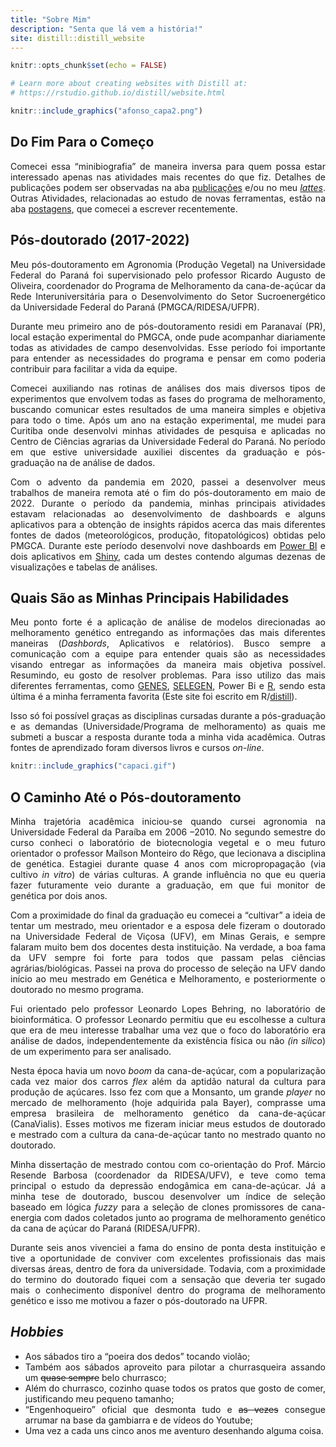 ```yaml
---
title: "Sobre Mim"
description: "Senta que lá vem a história!"
site: distill::distill_website
---
```


```r
knitr::opts_chunk$set(echo = FALSE)

# Learn more about creating websites with Distill at:
# https://rstudio.github.io/distill/website.html

```

```{=html}
<style>
body {
text-align: justify}
</style>
```
```r
knitr::include_graphics("afonso_capa2.png")
```

## Do Fim Para o Começo

Comecei essa "minibiografia" de maneira inversa para quem possa estar interessado apenas nas atividades mais recentes do que fiz. Detalhes de publicações podem ser observadas na aba [publicações](https://afonsocampos.netlify.app/about.html "Minhas publicações") e/ou no meu [*lattes*](http://lattes.cnpq.br/5655255986342326 "meu curriculum lattes"). Outras Atividades, relacionadas ao estudo de novas ferramentas, estão na aba [postagens](https://afonsocampos.netlify.app/blog.html "Minhas postagens"), que comecei a escrever recentemente.

## Pós-doutorado (2017-2022)

Meu pós-doutoramento em Agronomia (Produção Vegetal) na Universidade Federal do Paraná foi supervisionado pelo professor Ricardo Augusto de Oliveira, coordenador do Programa de Melhoramento da cana-de-açúcar da Rede Interuniversitária para o Desenvolvimento do Setor Sucroenergético da Universidade Federal do Paraná (PMGCA/RIDESA/UFPR).

Durante meu primeiro ano de pós-doutoramento residi em Paranavaí (PR), local estação experimental do PMGCA, onde pude acompanhar diariamente todas as atividades de campo desenvolvidas. Esse período foi importante para entender as necessidades do programa e pensar em como poderia contribuir para facilitar a vida da equipe.

Comecei auxiliando nas rotinas de análises dos mais diversos tipos de experimentos que envolvem todas as fases do programa de melhoramento, buscando comunicar estes resultados de uma maneira simples e objetiva para todo o time. Após um ano na estação experimental, me mudei para Curitiba onde desenvolvi minhas atividades de pesquisa e aplicadas no Centro de Ciências agrarias da Universidade Federal do Paraná. No período em que estive universidade auxiliei discentes da graduação e pós-graduação na de análise de dados.

Com o advento da pandemia em 2020, passei a desenvolver meus trabalhos de maneira remota até o fim do pós-doutoramento em maio de 2022. Durante o período da pandemia, minhas principais atividades estavam relacionadas ao desenvolvimento de dashboards e alguns aplicativos para a obtenção de insights rápidos acerca das mais diferentes fontes de dados (meteorológicos, produção, fitopatológicos) obtidas pelo PMGCA. Durante este período desenvolvi nove dashboards em [Power BI](https://powerbi.microsoft.com/pt-br/what-is-power-bi/ "site oficial Power BI") e dois aplicativos em [Shiny](https://shiny.rstudio.com/ "Site oficial do Shiny"), cada um destes contendo algumas dezenas de visualizações e tabelas de análises.

## Quais São as Minhas Principais Habilidades 

Meu ponto forte é a aplicação de análise de modelos direcionadas ao melhoramento genético entregando as informações das mais diferentes maneiras (*Dashbords*, Aplicativos e relatórios). Busco sempre a comunicação com a equipe para entender quais são as necessidades visando entregar as informações da maneira mais objetiva possível. Resumindo, eu gosto de resolver problemas. Para isso utilizo das mais diferentes ferramentas, como [GENES](http://arquivo.ufv.br/dbg/genes/gdown1.htm "Site oficial Genes"), [SELEGEN](https://www.embrapa.br/busca-de-solucoes-tecnologicas/-/produto-servico/2133/selegen "site Embrapa Selegen"), Power Bi e [R](https://www.r-project.org/ "site oficial do R"), sendo esta última é a minha ferramenta favorita (Este site foi escrito em R/[distill](https://rstudio.github.io/distill/ "site oficial distill")).

Isso só foi possível graças as disciplinas cursadas durante a pós-graduação e as demandas (Universidade/Programa de melhoramento) as quais me submeti a buscar a resposta durante toda a minha vida acadêmica. Outras fontes de aprendizado foram diversos livros e cursos *on-line*.

```r
knitr::include_graphics("capaci.gif")
```

## O Caminho Até o  Pós-doutoramento

Minha trajetória acadêmica iniciou-se quando cursei agronomia na Universidade Federal da Paraíba em 2006 --2010. No segundo semestre do curso conheci o laboratório de biotecnologia vegetal e o meu futuro orientador o professor Maílson Monteiro do Rêgo, que lecionava a disciplina de genética. Estagiei durante quase 4 anos com micropropagação (via cultivo *in vitro*) de várias culturas. A grande influência no que eu queria fazer futuramente veio durante a graduação, em que fui monitor de genética por dois anos.

Com a proximidade do final da graduação eu comecei a "cultivar" a ideia de tentar um mestrado, meu orientador e a esposa dele fizeram o doutorado na Universidade Federal de Viçosa (UFV), em Minas Gerais, e sempre falaram muito bem dos docentes desta instituição. Na verdade, a boa fama da UFV sempre foi forte para todos que passam pelas ciências agrárias/biológicas. Passei na prova do processo de seleção na UFV dando início ao meu mestrado em Genética e Melhoramento, e posteriormente o doutorado no mesmo programa.

Fui orientado pelo professor Leonardo Lopes Behring, no laboratório de bioinformática. O professor Leonardo permitiu que eu escolhesse a cultura que era de meu interesse trabalhar uma vez que o foco do laboratório era análise de dados, independentemente da existência física ou não *(in silico*) de um experimento para ser analisado.

Nesta época havia um novo *boom* da cana-de-açúcar, com a popularização cada vez maior dos carros *flex* além da aptidão natural da cultura para produção de açúcares. Isso fez com que a Monsanto, um grande *player* no mercado de melhoramento (hoje adquirida pala Bayer), comprasse uma empresa brasileira de melhoramento genético da cana-de-açúcar (CanaVialis). Esses motivos me fizeram iniciar meus estudos de doutorado e mestrado com a cultura da cana-de-açúcar tanto no mestrado quanto no doutorado.

Minha dissertação de mestrado contou com co-orientação do Prof. Márcio Resende Barbosa (coordenador da RIDESA/UFV), e teve como tema principal o estudo da depressão endogâmica em cana-de-açúcar. Já a minha tese de doutorado, buscou desenvolver um índice de seleção baseado em lógica *fuzzy* para a seleção de clones promissores de cana-energia com dados coletados junto ao programa de melhoramento genético da cana de açúcar do Paraná (RIDESA/UFPR).

Durante seis anos vivenciei a fama do ensino de ponta desta instituição e tive a oportunidade de conviver com excelentes profissionais das mais diversas áreas, dentro de fora da universidade. Todavia, com a proximidade do termino do doutorado fiquei com a sensação que deveria ter sugado mais o conhecimento disponível dentro do programa de melhoramento genético e isso me motivou a fazer o pós-doutorado na UFPR.

## *Hobbies*

-   Aos sábados tiro a "poeira dos dedos" tocando violão;
-   Também aos sábados aproveito para pilotar a churrasqueira assando um ~~quase sempre~~ belo churrasco;
-   Além do churrasco, cozinho quase todos os pratos que gosto de comer, justificando meu pequeno tamanho;
-   "Engenhoqueiro" oficial que desmonta tudo e ~~as vezes~~ consegue arrumar na base da gambiarra e de vídeos do Youtube;
-   Uma vez a cada uns cinco anos me aventuro desenhando alguma coisa.

